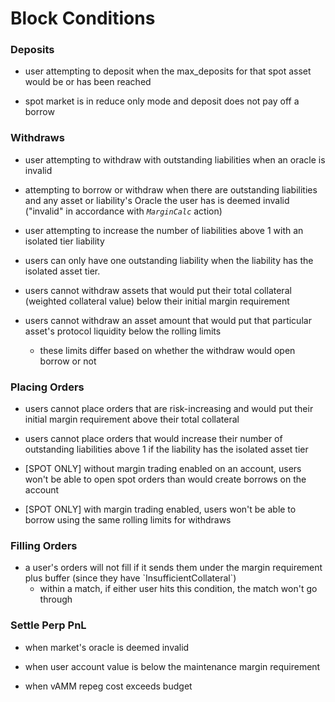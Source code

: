 # Block Conditions

### Deposits

*   user attempting to deposit when the max_deposits for that spot asset would be or has been reached

*   spot market is in reduce only mode and deposit does not pay off a borrow

### Withdraws

*   user attempting to withdraw with outstanding liabilities when an oracle is invalid

*   attempting to borrow or withdraw when there are outstanding liabilities and any asset or liability's Oracle the user has is deemed invalid ("invalid" in accordance with *`MarginCalc`* action)

*   user attempting to increase the number of liabilities above 1 with an isolated tier liability

*   users can only have one outstanding liability when the liability has the isolated asset tier.

*   users cannot withdraw assets that would put their total collateral (weighted collateral value) below their initial margin requirement

*   users cannot withdraw an asset amount that would put that particular asset's protocol liquidity below the rolling limits
    *   these limits differ based on whether the withdraw would open borrow or not

### Placing Orders

*   users cannot place orders that are risk-increasing and would put their initial margin requirement above their total collateral

*   users cannot place orders that would increase their number of outstanding liabilities above 1 if the liability has the isolated asset tier

*   [SPOT ONLY] without margin trading enabled on an account, users won't be able to open spot orders than would create borrows on the account

*   [SPOT ONLY] with margin trading enabled, users won't be able to borrow using the same rolling limits for withdraws

### Filling Orders

*   a user's orders will not fill if it sends them under the margin requirement plus buffer (since they have \`InsufficientCollateral\`)
    *   within a match, if either user hits this condition, the match won't go through

### Settle Perp PnL

*   when market's oracle is deemed invalid

*   when user account value is below the maintenance margin requirement

*   when vAMM repeg cost exceeds budget